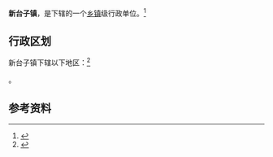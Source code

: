 {{中国乡级行政区|21/12/21/101/000}}

'''新台子镇'''，是{{PRC admin/fullname|21/12/21/101/000|3}}下辖的一个[[乡镇|乡镇]]级行政单位。<ref>{{PRC admin/ref sgc|{{PRC admin/parent|21/12/21/101/000}}}}</ref>

== 行政区划 ==

新台子镇下辖以下地区：<ref>{{PRC admin/ref sgc|21/12/21/101/000}}</ref>

{{PRC admin/children|21/12/21/101/000}}。

== 参考资料 ==

{{reflist}}

{{行政区划小作品}}
{{PRC admin/navcat|21/12/21/101/000}}